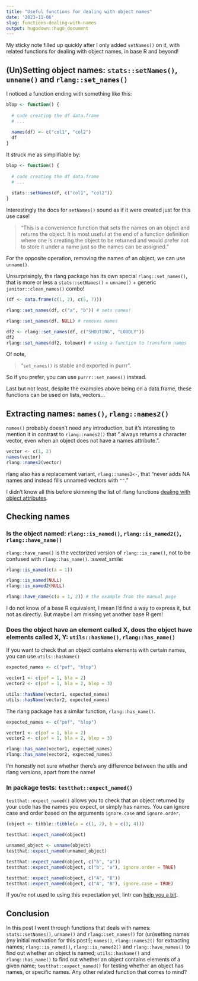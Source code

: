 ```yaml
---
title: "Useful functions for dealing with object names"
date: '2023-11-06'
slug: functions-dealing-with-names
output: hugodown::hugo_document
---
```


My sticky note filled up quickly after I only added `setNames()` on it, with related functions for dealing with object names, in base R and beyond!

## (Un)Setting object names: `stats::setNames()`, `unname()` and `rlang::set_names()`

I noticed a function ending with something like this:

```r
blop <- function() {
  
  # code creating the df data.frame
  # ...
  
  names(df) <- c("col1", "col2")
  df
}
```

It struck me as simplifiable by:

```r
blop <- function() {
  
  # code creating the df data.frame
  # ...
  
  stats::setNames(df, c("col1", "col2"))
}
```

Interestingly the docs for `setNames()` sound as if it were created just for this use case!

> "This is a convenience function that sets the names on an object and returns the object. It is most useful at the end of a function definition where one is creating the object to be returned and would prefer not to store it under a name just so the names can be assigned."

For the opposite operation, removing the names of an object, we can use `unname()`.

Unsurprisingly, the rlang package has its own special `rlang::set_names()`, that is more or less a `stats::setNames()` + `unname()` + generic `janitor::clean_names()` combo!

```r
(df <- data.frame(c(1, 2), c(5, 7)))

rlang::set_names(df, c("a", "b")) # sets names!

rlang::set_names(df, NULL) # removes names

df2 <- rlang::set_names(df, c("SHOUTING", "LOUDLY"))
df2
rlang::set_names(df2, tolower) # using a function to transform names

```

Of note, 

> "`set_names()` is stable and exported in purrr".

So if you prefer, you can use `purrr::set_names()` instead.

Last but not least, despite the examples above being on a data.frame, these functions can be used on lists, vectors...

## Extracting names: `names()`, `rlang::names2()`

`names()` probably doesn't need any introduction, but it's interesting to mention it in contrast to `rlang::names2()` that " always returns a character vector, even when an object does not have a names attribute.".

```r
vector <- c(1, 2)
names(vector)
rlang::names2(vector)
```

rlang also has a replacement variant, `rlang::names2<-`, that "never adds NA names and instead fills unnamed vectors with `""`."

I didn't know all this before skimming the list of rlang functions [dealing with object attributes](https://rlang.r-lib.org/reference/index.html#attributes).

## Checking names

### Is the object named: `rlang::is_named()`, `rlang::is_named2()`, `rlang::have_name()`


`rlang::have_name()` is the vectorized version of `rlang::is_name()`, not to be confused with `rlang::has_name()`. :sweat_smile:

```r
rlang::is_named(c(a = 1))

rlang::is_named(NULL)
rlang::is_named2(NULL)

rlang::have_name(c(a = 1, 2)) # the example from the manual page

```

I do not know of a base R equivalent, I mean I'd find a way to express it, but not as directly.
But maybe I am missing yet another base R gem!

### Does the object have an element called X, does the object have elements called X, Y: `utils::hasName()`, `rlang::has_name()`

If you want to check that an object contains elements with certain names, you can use `utils::hasName()`

```r
expected_names <- c("pof", "blop")

vector1 <- c(pof = 1, bla = 2)
vector2 <- c(pof = 1, bla = 2, blop = 3)

utils::hasName(vector1, expected_names)
utils::hasName(vector2, expected_names)
```


The rlang package has a similar function,  `rlang::has_name()`.

```r
expected_names <- c("pof", "blop")

vector1 <- c(pof = 1, bla = 2)
vector2 <- c(pof = 1, bla = 2, blop = 3)

rlang::has_name(vector1, expected_names)
rlang::has_name(vector2, expected_names)
```

I'm honestly not sure whether there's any difference between the utils and rlang versions, apart from the name!

### In package tests: `testthat::expect_named()`

`testthat::expect_named()` allows you to check that an object returned by your code has the names you expect, or simply has names.
You can ignore case and order based on the arguments `ignore.case` and `ignore.order`.

```r
(object <- tibble::tibble(a = c(1, 2), b = c(3, 4)))

testthat::expect_named(object)

unnamed_object <- unname(object)
testthat::expect_named(unnamed_object)

testthat::expect_named(object, c("b", "a"))
testthat::expect_named(object, c("b", "a"), ignore.order = TRUE)

testthat::expect_named(object, c("A", "B"))
testthat::expect_named(object, c("A", "B"), ignore.case = TRUE)
```

If you're not used to using this expectation yet, lintr can [help you a bit](https://lintr.r-lib.org/reference/expect_named_linter.html).

## Conclusion

In this post I went through functions that deals with names: `stats::setNames()`, `unname()` and `rlang::set_names()` for (un)setting names (my initial motivation for this post!); `names()`, `rlang::names2()` for extracting names; `rlang::is_named()`, `rlang::is_named2()` and `rlang::have_names()` to find out whether an object is named; `utils::hasName()` and `rlang::has_name()` to find out whether an object contains elements of a given name; `testthat::expect_named()` for testing whether an object has names, or specific names.
Any other related function that comes to mind?
